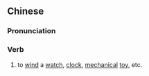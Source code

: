 {{also|上发条}}
==Chinese==
{{zh-forms|s=上发条|type=12}}

===Pronunciation===
{{zh-pron
|m=shàng fātiáo
|c=soeng5 faat3 tiu4
|cat=v
}}

===Verb===
{{zh-verb}}

# to [[wind]] a [[watch]], [[clock]], [[mechanical]] [[toy]], etc.